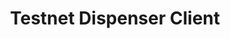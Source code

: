---
title: Testnet Dispenser Client
prev: 
    link: /build/algokit/utils/python/transfer/
next:
    link: /build/algokit/utils/python/reference/
sidebar:
  order: 7
---